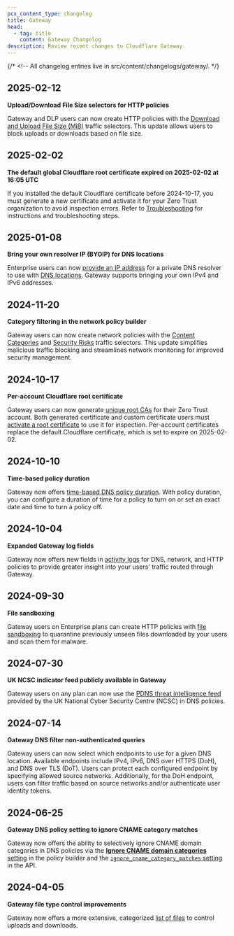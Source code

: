```yaml
---
pcx_content_type: changelog
title: Gateway
head:
  - tag: title
    content: Gateway Changelog
description: Review recent changes to Cloudflare Gateway.
---
```



{/* <!-- All changelog entries live in src/content/changelogs/gateway/. */}

<ProductChangelog product="gateway" hideEntry="2024-06-16-cloudflare-one" />

## 2025-02-12

**Upload/Download File Size selectors for HTTP policies**

Gateway and DLP users can now create HTTP policies with the [Download and Upload File Size (MiB)](/cloudflare-one/policies/gateway/http-policies/#download-and-upload-file-size) traffic selectors. This update allows users to block uploads or downloads based on file size.

## 2025-02-02

**The default global Cloudflare root certificate expired on 2025-02-02 at 16:05 UTC**

If you installed the default Cloudflare certificate before 2024-10-17, you must generate a new certificate and activate it for your Zero Trust organization to avoid inspection errors. Refer to [Troubleshooting](/cloudflare-one/faq/troubleshooting/#as-of-february-2-2025-my-end-user-devices-browser-is-returning-a-your-connection-is-not-private-warning) for instructions and troubleshooting steps.

## 2025-01-08

**Bring your own resolver IP (BYOIP) for DNS locations**

Enterprise users can now [provide an IP address](/cloudflare-one/connections/connect-devices/agentless/dns/locations/dns-resolver-ips/#bring-your-own-dns-resolver-ip) for a private DNS resolver to use with [DNS locations](/cloudflare-one/connections/connect-devices/agentless/dns/locations/). Gateway supports bringing your own IPv4 and IPv6 addresses.

## 2024-11-20

**Category filtering in the network policy builder**

Gateway users can now create network policies with the [Content Categories](/cloudflare-one/policies/gateway/network-policies/#content-categories) and [Security Risks](/cloudflare-one/policies/gateway/network-policies/#security-risks) traffic selectors. This update simplifies malicious traffic blocking and streamlines network monitoring for improved security management.

## 2024-10-17

**Per-account Cloudflare root certificate**

Gateway users can now generate [unique root CAs](/cloudflare-one/connections/connect-devices/user-side-certificates/) for their Zero Trust account. Both generated certificate and custom certificate users must [activate a root certificate](/cloudflare-one/connections/connect-devices/user-side-certificates/#activate-a-root-certificate) to use it for inspection. Per-account certificates replace the default Cloudflare certificate, which is set to expire on 2025-02-02.

## 2024-10-10

**Time-based policy duration**

Gateway now offers [time-based DNS policy duration](/cloudflare-one/policies/gateway/dns-policies/timed-policies/#time-based-policy-duration). With policy duration, you can configure a duration of time for a policy to turn on or set an exact date and time to turn a policy off.

## 2024-10-04

**Expanded Gateway log fields**

Gateway now offers new fields in [activity logs](/cloudflare-one/insights/logs/gateway-logs/) for DNS, network, and HTTP policies to provide greater insight into your users' traffic routed through Gateway.

## 2024-09-30

**File sandboxing**

Gateway users on Enterprise plans can create HTTP policies with [file sandboxing](/cloudflare-one/policies/gateway/http-policies/file-sandboxing/) to quarantine previously unseen files downloaded by your users and scan them for malware.

## 2024-07-30

**UK NCSC indicator feed publicly available in Gateway**

Gateway users on any plan can now use the [PDNS threat intelligence feed](/security-center/indicator-feeds/#publicly-available-feeds) provided by the UK National Cyber Security Centre (NCSC) in DNS policies.

## 2024-07-14

**Gateway DNS filter non-authenticated queries**

Gateway users can now select which endpoints to use for a given DNS location. Available endpoints include IPv4, IPv6, DNS over HTTPS (DoH), and DNS over TLS (DoT). Users can protect each configured endpoint by specifying allowed source networks. Additionally, for the DoH endpoint, users can filter traffic based on source networks and/or authenticate user identity tokens.

## 2024-06-25

**Gateway DNS policy setting to ignore CNAME category matches**

Gateway now offers the ability to selectively ignore CNAME domain categories in DNS policies via the [**Ignore CNAME domain categories** setting](/cloudflare-one/policies/gateway/domain-categories/#ignore-cname-domain-categories) in the policy builder and the [`ignore_cname_category_matches` setting](/api/resources/zero_trust/subresources/gateway/subresources/rules/methods/create/) in the API.

## 2024-04-05

**Gateway file type control improvements**

Gateway now offers a more extensive, categorized [list of files](/cloudflare-one/policies/gateway/http-policies/#download-and-upload-file-types) to control uploads and downloads.
